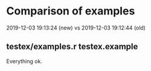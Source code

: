 # Comparison of examples

2019-12-03 19:13:24 (new) vs
2019-12-03 19:12:44 (old)

## testex/examples.r testex.example

Everything ok.
